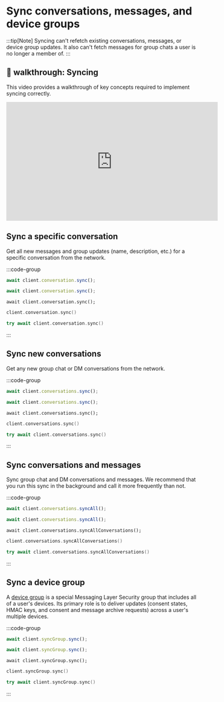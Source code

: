 # Sync conversations, messages, and device groups

:::tip[Note]
Syncing can't refetch existing conversations, messages, or device group updates. It also can't fetch messages for group chats a user is no longer a member of.
:::

## 🎥 walkthrough: Syncing

This video provides a walkthrough of key concepts required to implement syncing correctly.

<iframe width="560" height="315" src="https://www.youtube.com/embed/jl7P0onApxw?si=YNafIHebx9Kxycos" title="YouTube video player" frameBorder="0" allow="accelerometer; autoplay; clipboard-write; encrypted-media; gyroscope; picture-in-picture; web-share" referrerPolicy="strict-origin-when-cross-origin" allowFullScreen></iframe>

## Sync a specific conversation

Get all new messages and group updates (name, description, etc.) for a specific conversation from the network.

:::code-group

```js [Browser]
await client.conversation.sync();
```

```js [Node]
await client.conversation.sync();
```

```tsx [React Native]
await client.conversation.sync();
```

```kotlin [Kotlin]
client.conversation.sync()
```

```swift [Swift]
try await client.conversation.sync()
```

:::

## Sync new conversations

Get any new group chat or DM conversations from the network.

:::code-group

```js [Browser]
await client.conversations.sync();
```

```js [Node]
await client.conversations.sync();
```

```tsx [React Native]
await client.conversations.sync();
```

```kotlin [Kotlin]
client.conversations.sync()
```

```swift [Swift]
try await client.conversations.sync()
```

:::

## Sync conversations and messages

Sync group chat and DM conversations and messages. We recommend that you run this sync in the background and call it more frequently than not.

:::code-group

```js [Browser]
await client.conversations.syncAll();
```

```js [Node]
await client.conversations.syncAll();
```

```tsx [React Native]
await client.conversations.syncAllConversations();
```

```kotlin [Kotlin]
client.conversations.syncAllConversations()
```

```swift [Swift]
try await client.conversations.syncAllConversations()
```

:::

## Sync a device group

A [device group](/inboxes/history-sync#device-group) is a special Messaging Layer Security group that includes all of a user's devices. Its primary role is to deliver updates (consent states, HMAC keys, and consent and message archive requests) across a user's multiple devices.

:::code-group

```js [Browser]
await client.syncGroup.sync();
```

```js [Node]
await client.syncGroup.sync();
```

```tsx [React Native]
await client.syncGroup.sync();
```

```kotlin [Kotlin]
client.syncGroup.sync()
```

```swift [Swift]
try await client.syncGroup.sync()
```

:::
